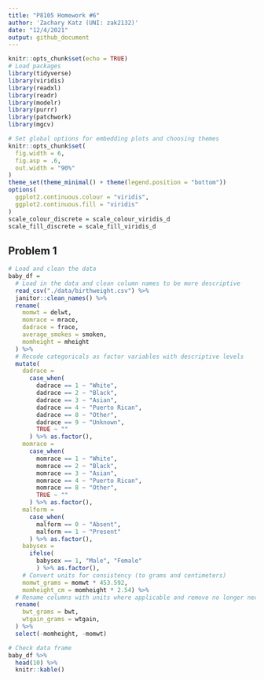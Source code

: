 ```yaml
---
title: "P8105 Homework #6"
author: 'Zachary Katz (UNI: zak2132)'
date: "12/4/2021"
output: github_document
---
```


```r
knitr::opts_chunk$set(echo = TRUE)
# Load packages
library(tidyverse)
library(viridis)
library(readxl)
library(readr)
library(modelr)
library(purrr)
library(patchwork)
library(mgcv)

# Set global options for embedding plots and choosing themes
knitr::opts_chunk$set(
  fig.width = 6,
  fig.asp = .6,
  out.width = "90%"
)
theme_set(theme_minimal() + theme(legend.position = "bottom"))
options(
  ggplot2.continuous.colour = "viridis",
  ggplot2.continuous.fill = "viridis"
)
scale_colour_discrete = scale_colour_viridis_d
scale_fill_discrete = scale_fill_viridis_d
```

## Problem 1

```r
# Load and clean the data
baby_df = 
  # Load in the data and clean column names to be more descriptive
  read_csv("./data/birthweight.csv") %>% 
  janitor::clean_names() %>% 
  rename(
    momwt = delwt,
    momrace = mrace,
    dadrace = frace,
    average_smokes = smoken,
    momheight = mheight
  ) %>% 
  # Recode categoricals as factor variables with descriptive levels
  mutate(
    dadrace = 
      case_when(
        dadrace == 1 ~ "White",
        dadrace == 2 ~ "Black",
        dadrace == 3 ~ "Asian",
        dadrace == 4 ~ "Puerto Rican",
        dadrace == 8 ~ "Other",
        dadrace == 9 ~ "Unknown",
        TRUE ~ ""
      ) %>% as.factor(),
    momrace = 
      case_when(
        momrace == 1 ~ "White",
        momrace == 2 ~ "Black",
        momrace == 3 ~ "Asian",
        momrace == 4 ~ "Puerto Rican",
        momrace == 8 ~ "Other",
        TRUE ~ ""
      ) %>% as.factor(),
    malform =
      case_when(
        malform == 0 ~ "Absent",
        malform == 1 ~ "Present"
      ) %>% as.factor(),
    babysex = 
      ifelse(
        babysex == 1, "Male", "Female"
        ) %>% as.factor(),
    # Convert units for consistency (to grams and centimeters)
    momwt_grams = momwt * 453.592,
    momheight_cm = momheight * 2.54) %>% 
  # Rename columns with units where applicable and remove no longer necessary variables
  rename(
    bwt_grams = bwt,
    wtgain_grams = wtgain,
  ) %>% 
  select(-momheight, -momwt)

# Check data frame
baby_df %>% 
  head(10) %>% 
  knitr::kable()
```

